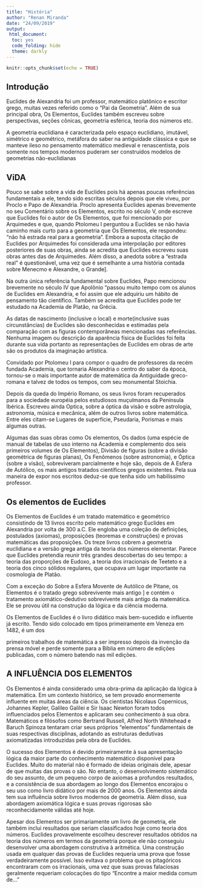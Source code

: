 ```yaml
---
title: "História"
author: "Renan Miranda"
date: "24/09/2019"
output: 
 html_document:
  toc: yes
  code_folding: hide
  theme: darkly
---
```


```r
knitr::opts_chunk$set(echo = TRUE)
```

<p style="text-align: justify;">
<!--como colocar link e pular linhas-->

</p>
## **Introdução** 
Euclides de Alexandria foi um professor, matemático platônico e escritor grego, muitas vezes referido como o "Pai da Geometria". Além de sua principal obra, Os Elementos, Euclides também escreveu sobre perspectivas, seções cônicas, geometria esférica, teoria dos números etc.
<p>
A geometria euclidiana é caracterizada pelo espaço euclidiano, imutável, simétrico e geométrico, metáfora do saber na antiguidade clássica e que se manteve ileso no pensamento matemático medieval e renascentista, pois somente nos tempos modernos puderam ser construídos modelos de geometrias não-euclidianas
<p>

## **ViDA**
Pouco se sabe sobre a vida de Euclides pois há apenas poucas referências fundamentais a ele, tendo sido escritas séculos depois que ele viveu, por Proclo e Papo de Alexandria. Proclo apresenta Euclides apenas brevemente no seu Comentário sobre os Elementos, escrito no século V, onde escreve que Euclides foi o autor de Os Elementos, que foi mencionado por Arquimedes e que, quando Ptolomeu I perguntou a Euclides se não havia caminho mais curto para a geometria que Os Elementos, ele respondeu: "não há estrada real para a geometria". Embora a suposta citação de Euclides por Arquimedes foi considerada uma interpolação por editores posteriores de suas obras, ainda se acredita que Euclides escreveu suas obras antes das de Arquimedes. Além disso, a anedota sobre a "estrada real" é questionável, uma vez que é semelhante a uma história contada sobre Menecmo e Alexandre, o Grande]. <p>
Na outra única referência fundamental sobre Euclides, Papo mencionou brevemente no século IV que Apolônio "passou muito tempo com os alunos de Euclides em Alexandria, e foi assim que ele adquiriu um hábito de pensamento tão científico. Também se acredita que Euclides pode ter estudado na Academia de Platão, na Grécia.<p>
As datas de nascimento (inclusive o local) e morte(inclusive suas circunstâncias) de Euclides são desconhecidas e estimadas pela comparação com as figuras contemporâneas mencionadas nas referências. Nenhuma imagem ou descrição da aparência física de Euclides foi feita durante sua vida portanto as representações de Euclides em obras de arte são os produtos da imaginação artística.<p>
Convidado por Ptolomeu I para compor o quadro de professores da recém fundada Academia, que tornaria Alexandria o centro do saber da época, tornou-se o mais importante autor de matemática da Antiguidade greco-romana e talvez de todos os tempos, com seu monumental Stoichia.
<p>
Depois da queda do Império Romano, os seus livros foram recuperados para a sociedade européia pelos estudiosos muçulmanos da Península Ibérica. Escreveu ainda Optica, sobre a óptica da visão e sobre astrologia, astronomia, música e mecânica, além de outros livros sobre matemática. Entre eles citam-se Lugares de superfície, Pseudaria, Porismas e mais algumas outras.
<p>
Algumas das suas obras como Os elementos, Os dados (uma espécie de manual de tabelas de uso interno na Academia e complemento dos seis primeiros volumes de Os Elementos), Divisão de figuras (sobre a divisão geométrica de figuras planas), Os Fenômenos (sobre astronomia), e Óptica (sobre a visão), sobreviveram parcialmente e hoje são, depois de A Esfera de Autólico, os mais antigos tratados científicos gregos existentes. Pela sua maneira de expor nos escritos deduz-se que tenha sido um habilíssimo professor.
<p>
## **Os elementos de Euclides**
Os Elementos de Euclides é um tratado matemático e geométrico consistindo de 13 livros escrito pelo matemático grego Euclides em Alexandria por volta de 300 a.C. Ele engloba uma coleção de definições, postulados (axiomas), proposições (teoremas e construções) e provas matemáticas das proposições. Os treze livros cobrem a geometria euclidiana e a versão grega antiga da teoria dos números elementar. Parece que Euclides pretendia reunir três grandes descobertas do seu tempo: a teoria das proporções de Eudoxo, a teoria dos irracionais de Teeteto e a teoria dos cinco sólidos regulares, que ocupava um lugar importante na cosmologia de Platão.
<p>
Com a exceção do Sobre a Esfera Movente de Autólico de Pitane, os Elementos é o tratado grego sobrevivente mais antigo ] e contém o tratamento axiomático-dedutivo sobrevivente mais antigo da matemática. Ele se provou útil na construção da lógica e da ciência moderna.
<p>
Os Elementos de Euclides é o livro didático mais bem-sucedido e influente já escrito. Tendo sido colocado em tipos primeiramente em Veneza em 1482, é um dos
<p>
primeiros trabalhos de matemática a ser impresso depois da invenção da prensa móvel e perde somente para a Bíblia em número de edições publicadas, com o número batendo nas mil edições.
<p>
## **A INFLUÊNCIA DOS ELEMENTOS**
Os Elementos é ainda considerado uma obra-prima da aplicação da lógica à matemática. Em um contexto histórico, se tem provado enormemente influente em muitas áreas da ciência. Os cientistas Nicolaus Copernicus, Johannes Kepler, Galileo Galilei e Sir Isaac Newton foram todos influenciados pelos Elementos e aplicaram seu conhecimento à sua obra. Matemáticos e filósofos como Bertrand Russell, Alfred North Whitehead e Baruch Spinoza tentaram criar seus próprios "elementos" fundamentais de suas respectivas disciplinas, adotando as estruturas dedutivas axiomatizadas introduzidas pela obra de Euclides.
<p>
O sucesso dos Elementos é devido primeiramente à sua apresentação lógica da maior parte do conhecimento matemático disponível para Euclides. Muito do material não é formado de ideias originais dele, apesar de que muitas das provas o são. No entanto, o desenvolvimento sistemático do seu assunto, de um pequeno corpo de axiomas a profundos resultados, e a consistência de sua abordagem ao longo dos Elementos encorajou o seu uso como livro didático por mais de 2000 anos. Os Elementos ainda tem sua influência sobre livros modernos de geometria. Além disso, sua abordagem axiomática lógica e suas provas rigorosas são reconhecidamente válidas até hoje.
<p>
Apesar dos Elementos ser primariamente um livro de geometria, ele também inclui resultados que seriam classificados hoje como teoria dos números. Euclides provavelmente escolheu descrever resultados obtidos na teoria dos números em termos da geometria porque ele não conseguiu desenvolver uma abordagem construtiva à aritmética. Uma construção usada em qualquer das provas de Euclides requeria uma prova que fosse verdadeiramente possível. Isso evitava o problema que os pitagóricos encontraram com os irracionais, uma vez que suas provas falaciosas geralmente requeriam colocações do tipo "Encontre a maior medida comum de..."